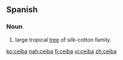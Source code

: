 ==Spanish==

===Noun===
{{es-noun|f}}

# large tropical [[tree]] of silk-cotton family.

[[ko:ceiba]]
[[nah:ceiba]]
[[fi:ceiba]]
[[vi:ceiba]]
[[zh:ceiba]]